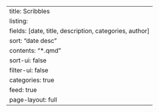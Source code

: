 ---
title: Scribbles
listing:
  fields: [date, title, description, categories, author]
  sort: "date desc"
  contents: "*.qmd"
  sort-ui: false
  filter-ui: false
  categories: true
  feed: true
page-layout: full
---